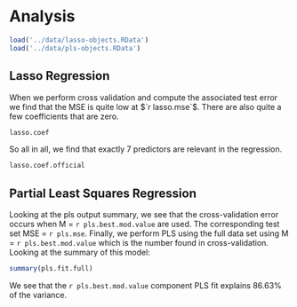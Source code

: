 
# Analysis

```r
load('../data/lasso-objects.RData')
load('../data/pls-objects.RData')
```

## Lasso Regression

When we perform cross validation and compute the associated test error we find that the MSE is quite low at $`r lasso.mse`$. There are also quite a few coefficients that are zero.

```r
lasso.coef
```

So all in all, we find that exactly 7 predictors are relevant in the regression.

```r
lasso.coef.official
```


## Partial Least Squares Regression

Looking at the pls output summary, we see that the cross-validation error occurs when M = `r pls.best.mod.value` are used. The corresponding test set MSE = `r pls.mse`. Finally, we perform PLS using the full data set using M = `r pls.best.mod.value` which is the number found in cross-validation. Looking at the summary of this model:

```r
summary(pls.fit.full)
```

We see that the `r pls.best.mod.value` component PLS fit explains 86.63% of the variance.
